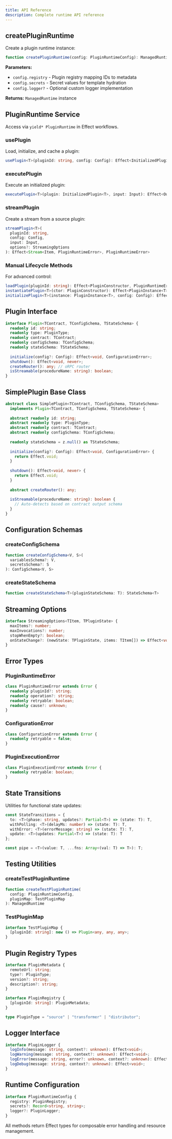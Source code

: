 ```yaml
---
title: API Reference
description: Complete runtime API reference
---
```


## createPluginRuntime

Create a plugin runtime instance:

```typescript
function createPluginRuntime(config: PluginRuntimeConfig): ManagedRuntime
```

**Parameters:**
- `config.registry` - Plugin registry mapping IDs to metadata
- `config.secrets` - Secret values for template hydration
- `config.logger?` - Optional custom logger implementation

**Returns:** `ManagedRuntime` instance

## PluginRuntime Service

Access via `yield* PluginRuntime` in Effect workflows.

### usePlugin

Load, initialize, and cache a plugin:

```typescript
usePlugin<T>(pluginId: string, config: Config): Effect<InitializedPlugin<T>, PluginRuntimeError>
```

### executePlugin

Execute an initialized plugin:

```typescript
executePlugin<T>(plugin: InitializedPlugin<T>, input: Input): Effect<Output, PluginRuntimeError>
```

### streamPlugin

Create a stream from a source plugin:

```typescript
streamPlugin<T>(
  pluginId: string, 
  config: Config, 
  input: Input, 
  options?: StreamingOptions
): Effect<Stream<Item, PluginRuntimeError>, PluginRuntimeError>
```

### Manual Lifecycle Methods

For advanced control:

```typescript
loadPlugin(pluginId: string): Effect<PluginConstructor, PluginRuntimeError>
instantiatePlugin<T>(ctor: PluginConstructor): Effect<PluginInstance<T>, PluginRuntimeError>
initializePlugin<T>(instance: PluginInstance<T>, config: Config): Effect<InitializedPlugin<T>, PluginRuntimeError>
```

## Plugin Interface

```typescript
interface Plugin<TContract, TConfigSchema, TStateSchema> {
  readonly id: string;
  readonly type: PluginType;
  readonly contract: TContract;
  readonly configSchema: TConfigSchema;
  readonly stateSchema: TStateSchema;
  
  initialize(config?: Config): Effect<void, ConfigurationError>;
  shutdown(): Effect<void, never>;
  createRouter(): any; // oRPC router
  isStreamable(procedureName: string): boolean;
}
```

## SimplePlugin Base Class

```typescript
abstract class SimplePlugin<TContract, TConfigSchema, TStateSchema> 
  implements Plugin<TContract, TConfigSchema, TStateSchema> {
  
  abstract readonly id: string;
  abstract readonly type: PluginType;
  abstract readonly contract: TContract;
  abstract readonly configSchema: TConfigSchema;
  
  readonly stateSchema = z.null() as TStateSchema;
  
  initialize(config?: Config): Effect<void, ConfigurationError> {
    return Effect.void;
  }
  
  shutdown(): Effect<void, never> {
    return Effect.void;
  }
  
  abstract createRouter(): any;
  
  isStreamable(procedureName: string): boolean {
    // Auto-detects based on contract output schema
  }
}
```

## Configuration Schemas

### createConfigSchema

```typescript
function createConfigSchema<V, S>(
  variablesSchema?: V, 
  secretsSchema?: S
): ConfigSchema<V, S>
```

### createStateSchema

```typescript
function createStateSchema<T>(pluginStateSchema: T): StateSchema<T>
```

## Streaming Options

```typescript
interface StreamingOptions<TItem, TPluginState> {
  maxItems?: number;
  maxInvocations?: number;
  stopWhenEmpty?: boolean;
  onStateChange?: (newState: TPluginState, items: TItem[]) => Effect<void>;
}
```

## Error Types

### PluginRuntimeError

```typescript
class PluginRuntimeError extends Error {
  readonly pluginId?: string;
  readonly operation?: string;
  readonly retryable: boolean;
  readonly cause?: unknown;
}
```

### ConfigurationError

```typescript
class ConfigurationError extends Error {
  readonly retryable = false;
}
```

### PluginExecutionError

```typescript
class PluginExecutionError extends Error {
  readonly retryable: boolean;
}
```

## State Transitions

Utilities for functional state updates:

```typescript
const StateTransitions = {
  to: <T>(phase: string, updates?: Partial<T>) => (state: T): T,
  withPolling: <T>(delayMs: number) => (state: T): T,
  withError: <T>(errorMessage: string) => (state: T): T,
  update: <T>(updates: Partial<T>) => (state: T): T
};

const pipe = <T>(value: T, ...fns: Array<(val: T) => T>): T;
```

## Testing Utilities

### createTestPluginRuntime

```typescript
function createTestPluginRuntime(
  config: PluginRuntimeConfig,
  pluginMap: TestPluginMap
): ManagedRuntime
```

### TestPluginMap

```typescript
interface TestPluginMap {
  [pluginId: string]: new () => Plugin<any, any, any>;
}
```

## Plugin Registry Types

```typescript
interface PluginMetadata {
  remoteUrl: string;
  type?: PluginType;
  version?: string;
  description?: string;
}

interface PluginRegistry {
  [pluginId: string]: PluginMetadata;
}

type PluginType = "source" | "transformer" | "distributor";
```

## Logger Interface

```typescript
interface PluginLogger {
  logInfo(message: string, context?: unknown): Effect<void>;
  logWarning(message: string, context?: unknown): Effect<void>;
  logError(message: string, error?: unknown, context?: unknown): Effect<void>;
  logDebug(message: string, context?: unknown): Effect<void>;
}
```

## Runtime Configuration

```typescript
interface PluginRuntimeConfig {
  registry: PluginRegistry;
  secrets?: Record<string, string>;
  logger?: PluginLogger;
}
```

All methods return Effect types for composable error handling and resource management.
